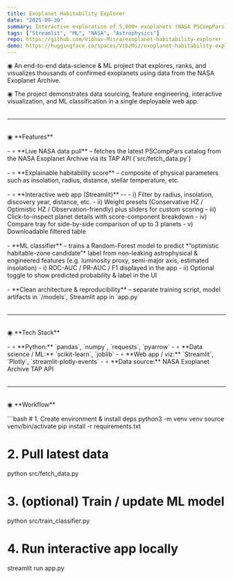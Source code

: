 ```yaml
---
title: Exoplanet Habitability Explorer
date: "2025-09-30"
summary: Interactive exploration of 5,000+ exoplanets (NASA PSCompPars), explainable habitability score + RF classifier, presets, details drawer, and compare tray.
tags: ["Streamlit", "ML", "NASA", "Astrophysics"]
repo: https://github.com/Vibhav-Misra/exoplanet-habitability-explorer
demo: https://huggingface.co/spaces/VibzMiz/exoplanet-habitability-explorer
---
```


◉ An end-to-end data-science & ML project that explores, ranks, and visualizes thousands of confirmed exoplanets using data from the NASA Exoplanet Archive.

◉ The project demonstrates data sourcing, feature engineering, interactive visualization, and ML classification in a single deployable web app.
<p style="margin-top:2rem;"></p>

---

<p style="margin-top:2rem;"></p>
◉ **Features**
<p style="margin-top:1rem;"></p>
- ∘ **Live NASA data pull** – fetches the latest PSCompPars catalog from the NASA Exoplanet Archive via its TAP API (`src/fetch_data.py`)
<p style="margin-top:1rem;"></p>
- ∘ **Explainable habitability score** – composite of physical parameters such as insolation, radius, distance, stellar temperature, etc.
<p style="margin-top:1rem;"></p>
- ∘ **Interactive web app (Streamlit)** --
  - ⅰ) Filter by radius, insolation, discovery year, distance, etc.
  - ⅱ) Weight presets (Conservative HZ / Optimistic HZ / Observation-friendly) plus sliders for custom scoring
  - ⅲ) Click-to-inspect planet details with score-component breakdown
  - ⅳ) Compare tray for side-by-side comparison of up to 3 planets
  - ⅴ) Downloadable filtered table
  <p style="margin-top:1rem;"></p>
- **ML classifier** – trains a Random-Forest model to predict *“optimistic habitable-zone candidate”* label from non-leaking astrophysical & engineered features  
  (e.g. luminosity proxy, semi-major axis, estimated insolation)
  - ⅰ) ROC-AUC / PR-AUC / F1 displayed in the app
  - ⅱ) Optional toggle to show predicted probability & label in the UI
  <p style="margin-top:1rem;"></p>
- **Clean architecture & reproducibility** – separate training script, model artifacts in `/models`, Streamlit app in `app.py`
<p style="margin-top:2rem;"></p>

---

<p style="margin-top:2rem;"></p>
◉ **Tech Stack**
<p style="margin-top:1rem;"></p>
- ∘ **Python:** `pandas`, `numpy`, `requests`, `pyarrow`
- ∘ **Data science / ML:** `scikit-learn`, `joblib`
- ∘ **Web app / viz:** `Streamlit`, `Plotly`, `streamlit-plotly-events`
- ∘ **Data source:** NASA Exoplanet Archive TAP API
<p style="margin-top:2rem;"></p>

---

<p style="margin-top:2rem;"></p>
◉ **Workflow**
<p style="margin-top:1rem;"></p>
```bash
# 1. Create environment & install deps
python3 -m venv venv
source venv/bin/activate
pip install -r requirements.txt

# 2. Pull latest data
python src/fetch_data.py

# 3. (optional) Train / update ML model
python src/train_classifier.py

# 4. Run interactive app locally
streamlit run app.py

